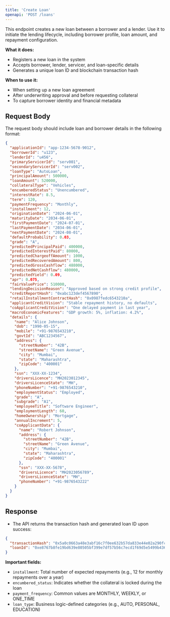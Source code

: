 ```yaml
---
title: 'Create Loan'
openapi: 'POST /loans'
---
```


This endpoint creates a new loan between a borrower and a lender. Use it to initiate the lending lifecycle, including borrower profile, loan amount, and repayment configuration.

**What it does:**
- Registers a new loan in the system
- Accepts borrower, lender, servicer, and loan-specific details
- Generates a unique loan ID and blockchain transaction hash

**When to use it:**
- When setting up a new loan agreement
- After underwriting approval and before requesting collateral
- To capture borrower identity and financial metadata

## Request Body

The request body should include loan and borrower details in the following format:

```json
{
  "applicationId": "app-1234-5678-9012",
  "borrowerId": "u123",
  "lenderId": "u456",
  "primaryServicerId": "serv001",
  "secondaryServicerId": "serv002",
  "loanType": "AutoLoan",
  "principalAmount": 500000,
  "loanAmount": 520000,
  "collateralType": "Vehicles",
  "encumberedStatus": "Unencumbered",
  "interestRate": 8.5,
  "term": 120,
  "paymentFrequency": "Monthly",
  "installment": 12,
  "originationDate": "2024-06-01",
  "maturityDate": "2034-06-01",
  "firstPaymentDate": "2024-07-01",
  "lastPaymentDate": "2034-06-01",
  "nextPaymentDate": "2024-08-01",
  "defaultProbability": 0.03,
  "grade": "A",
  "predictedPrincipalPaid": 400000,
  "predictedInterestPaid": 80000,
  "predictedChargeoffAmount": 1000,
  "predictedRecoveredAmount": 800,
  "predictedGrossCashflow": 488000,
  "predictedNetCashflow": 480000,
  "predictedYield": 0.09,
  "apr": 0.075,
  "fairValuePrice": 510000,
  "lendingDecisionReason": "Approved based on strong credit profile",
  "creditReportHash": "0xabc123def4567890",
  "retailInstallmentContractHash": "0x0987fedc6543210a",
  "applicantCreditVision": "Stable repayment history, no defaults",
  "coApplicantCreditVision": "One delayed payment in last year",
  "macroEconomicFeatures": "GDP growth: 5%, inflation: 4.2%",
  "details": {
    "name": "Alice Johnson",
    "dob": "1990-05-15",
    "mobile": "+91-9876543210",
    "govtId": "ABC1234567",
    "address": {
      "streetNumber": "42B",
      "streetName": "Green Avenue",
      "city": "Mumbai",
      "state": "Maharashtra",
      "zipCode": "400001"
    },
    "ssn": "XXX-XX-1234",
    "driversLicence": "MH2023012345",
    "driversLicenceState": "MH",
    "phoneNumber": "+91-9876543210",
    "employmentStatus": "Employed",
    "grade": "A",
    "subgrade": "A1",
    "employeeTitle": "Software Engineer",
    "employmentLength": 60,
    "homeOwnership": "Mortgage",
    "annualIncrement": 5,
    "coApplicantData": {
      "name": "Robert Johnson",
      "address": {
        "streetNumber": "42B",
        "streetName": "Green Avenue",
        "city": "Mumbai",
        "state": "Maharashtra",
        "zipCode": "400001"
      },
      "ssn": "XXX-XX-5678",
      "driversLicence": "MH2023056789",
      "driversLicenceState": "MH",
      "phoneNumber": "+91-9876543222"
    }
  }
}
  ```

## Response

- The API returns the transaction hash and generated loan ID upon success:

```json
{
  "transactionHash": "0x5a0c0663a48e3abf16c7f0ee632b57da833e44e02a290fc0920ea2858da31f73",
  "loanId": "0xe8767b8fe19bd639e80505bf399e7df57b56c7ecd1f69d5e5499b436ece087ed"
}
```

**Important fields:**
- `installment`: Total number of expected repayments (e.g., 12 for monthly repayments over a year)
- `encumbered_status`: Indicates whether the collateral is locked during the loan
- `payment_frequency`: Common values are MONTHLY, WEEKLY, or ONE_TIME
- `loan_type`: Business logic-defined categories (e.g., AUTO, PERSONAL, EDUCATION)
